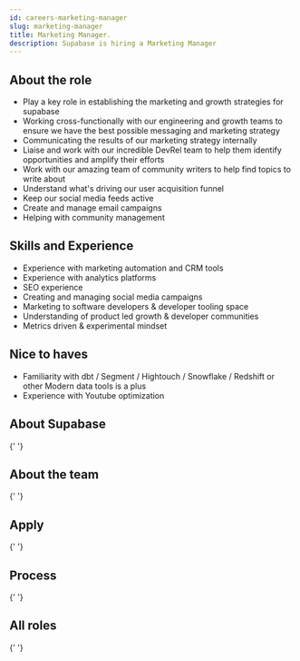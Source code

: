 ```yaml
---
id: careers-marketing-manager
slug: marketing-manager
title: Marketing Manager.
description: Supabase is hiring a Marketing Manager
---
```



## About the role

- Play a key role in establishing the marketing and growth strategies for supabase
- Working cross-functionally with our engineering and growth teams to ensure we have the best possible messaging and marketing strategy
- Communicating the results of our marketing strategy internally
- Liaise and work with our incredible DevRel team to help them identify opportunities and amplify their efforts
- Work with our amazing team of community writers to help find topics to write about
- Understand what's driving our user acquisition funnel
- Keep our social media feeds active
- Create and manage email campaigns
- Helping with community management

## Skills and Experience 

- Experience with marketing automation and CRM tools
- Experience with analytics platforms
- SEO experience
- Creating and managing social media campaigns
- Marketing to software developers & developer tooling space
- Understanding of product led growth & developer communities
- Metrics driven & experimental mindset

## Nice to haves

- Familiarity with dbt / Segment / Hightouch / Snowflake / Redshift or other Modern data tools is a plus
- Experience with Youtube optimization

## About Supabase

<About />{' '}

## About the team

<Team />{' '}

## Apply

<Apply />{' '}

## Process

<Process />{' '}

## All roles

<Roles />{' '}
